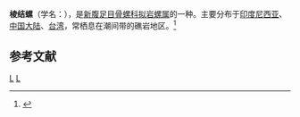 {{Infraspeciesbox
| genus = Cronia
| species = margariticola
| subspecies = margariticola
| authority = Broderip, 1833
}}
'''棱结螺'''（学名：''{{lang|la|Cronia margariticola margariticola}}''），是[[新腹足目|新腹足目]][[骨螺科|骨螺科]][[拟岩螺属|拟岩螺属]]的一种。主要分布于[[印度尼西亚|印度尼西亚]]、[[中国大陆|中国大陆]]、[[台湾|台湾]]，常栖息在潮间带的礁岩地区。<ref>{{cite web|url=http://shell.sinica.edu.tw/chinese/shellbase_detail.php?science_no=875|title=国际贝库：棱结螺|publisher=台湾贝类资料库|accessdate=2009-08-11|archive-url=https://web.archive.org/web/20160304125340/http://shell.sinica.edu.tw/chinese/shellbase_detail.php?science_no=875|archive-date=2016-03-04|dead-url=yes}}</ref>

== 参考文献 ==
{{reflist}}
{{taxonbar}}
[[Category:_1833年描述的动物|L]]
[[Category:拟岩螺属|L]]